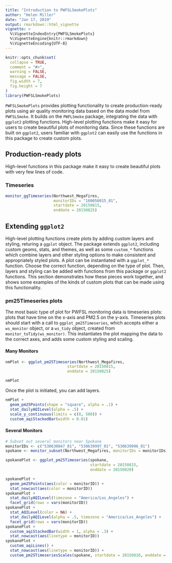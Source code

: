 ```yaml
---
title: "Introduction to PWFSLSmokePlots"
author: "Helen Miller"
date: "Jan 17, 2019"
output: rmarkdown::html_vignette
vignette: >
  %\VignetteIndexEntry{PWFSLSmokePlots}
  %\VignetteEngine{knitr::rmarkdown}
  %\VignetteEncoding{UTF-8}
---
```


```r
knitr::opts_chunk$set(
  collapse = TRUE,
  comment = "#>",
  warning = FALSE,
  message = FALSE,
  fig.width = 7,
  fig.height = 7
)
library(PWFSLSmokePlots)
```

`PWFSLSmokePlots` provides plotting functionality to create production-ready plots using air quality monitoring
data based on the data model from `PWFSLSmoke`. It builds on the `PWFLSmoke` package, integrating the data
with `ggplot2` plotting functions. High-level plotting functions make it easy for users to create beautiful 
plots of monitoring data. Since these functions are built on `ggplot2`, users familiar with `ggplot2` can easily 
use the functions in this package to create custom plots. 

## Production-ready plots

High-level functions in this package make it easy to create beautiful plots with very few lines of code. 

### Timeseries

```r
monitor_ggTimeseries(Northwest_Megafires, 
                     monitorIDs = "160050015_01",
                     startdate = 20150815,
                     enddate = 20150825)
```

## Extending `ggplot2`

High-level plotting functions create plots by adding custom layers and styling, returing a `ggplot` object. 
The package extends `ggplot2`, including custom geoms, stats, and themes, as well as some `custom_*` functions
which combine layers and other styling options to make consistent and appropriately styled plots. A plot can
be instantiated with a `ggplot_*` function. Choose the correct function, depending on the type of plot. Then,
layers and styling can be added with functions from this package or `ggplot2` functions. This section demonstrates
how these pieces work together, and shows some examples of the kinds of custom plots that can be made using this functionality. 

### pm25Timeseries plots

The most basic type of plot for PWFSL monitoring data is timeseries plots: plots that have time on the x-axis
and PM2.5 on the y-axis. Timeseries plots should start with a call to `ggplot_pm25Timeseries`, which accepts
either a `ws_monitor` object, or a `ws_tidy` object, created from `monitor_toTidy(ws_monitor)`. This 
instantiates the plot mapping the data to the correct axes, and adds some custom styling and scaling. 


#### Many Monitors

```r
nmPlot <- ggplot_pm25Timeseries(Northwest_Megafires,
                           startdate = 20150815,
                           enddate = 20150825)

nmPlot
```

Once the plot is initiated, you can add layers.

```r
nmPlot + 
  geom_pm25Points(shape = "square", alpha = .1) + 
  stat_dailyAQILevel(alpha = .5) + 
  scale_y_continuous(limits = c(0, 500)) +
  custom_aqiStackedBar(width = 0.01)
```

#### Several Monitors

```r
# Subset out several monitors near Spokane
monitorIDs <- c("530630047_01", "530639997_01", "530639996_01")
spokane <- monitor_subset(Northwest_Megafires, monitorIDs = monitorIDs)

spokanePlot <- ggplot_pm25Timeseries(spokane,
                                     startdate = 20150815,
                                     enddate = 20150820)

spokanePlot + 
  geom_pm25Points(aes(color = monitorID)) + 
  stat_nowcast(aes(color = monitorID))
spokanePlot + 
  stat_dailyAQILevel(timezone = "America/Los_Angeles") + 
  facet_grid(rows = vars(monitorID))
spokanePlot + 
  stat_AQILevel(color = NA) + 
  stat_dailyAQILevel(alpha = .5, timezone = "America/Los_Angeles") + 
  facet_grid(rows = vars(monitorID)) 
spokanePlot + 
  custom_aqiStackedBar(width = 1, alpha = .3) + 
  stat_nowcast(aes(linetype = monitorID))
spokanePlot + 
  custom_aqiLines() + 
  stat_nowcast(aes(linetype = monitorID)) + 
  custom_pm25TimeseriesScales(spokane, startdate = 20150810, enddate = 20150820) 

```


